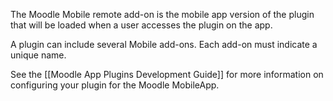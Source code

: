 The Moodle Mobile remote add-on is the mobile app version of the plugin that will be loaded when a user accesses the plugin on the app.

A plugin can include several Mobile add-ons. Each add-on must indicate a unique name.

See the [[Moodle App Plugins Development Guide]] for more information on configuring your plugin for the Moodle MobileApp.
